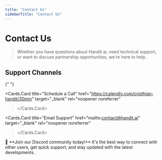 ```yaml
---
title: "Contact Us"
sidebarTitle: "Contact Us"
---
```



# Contact Us

> Whether you have questions about Handit.ai, need technical support, or want to discuss partnership opportunities, we're here to help.

## Support Channels

<Cards>
  <Cards.Card
    title="Discord Community"
    href="https://https://discord.gg/wZbW9Bu5"
    target="_blank"
    rel="noopener noreferrer"
  >
  </Cards.Card>

{" "}

<Cards.Card 
  title="Schedule a Call" 
  href="https://calendly.com/cristhian-handit/30min"
  target="_blank"
  rel="noopener noreferrer"
></Cards.Card>

<Cards.Card 
  title="Email Support" 
  href="mailto:contact@handit.ai"
  target="_blank"
  rel="noopener noreferrer"
></Cards.Card>

</Cards>

<Callout type="success">
  🎉 **Join our Discord community today!** It's the best way to connect with
  other users, get quick support, and stay updated with the latest developments.
</Callout>

